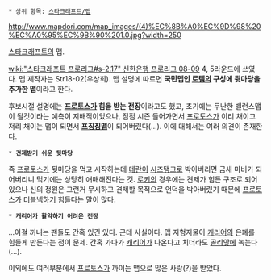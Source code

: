  * 상위 항목: [[스타크래프트/맵]]

http://www.mapdori.com/map_images/(4)%EC%8B%A0%EC%9D%98%20%EC%A0%95%EC%9B%90%201.0.jpg?width=250

[[스타크래프트]]의 맵.

[[wiki:"스타크래프트 프로리그#s-2.17" 신한은행 프로리그 08-09]] 4, 5라운드에 쓰였다. 맵 제작자는 Str18-02(우상희).
맵 설명에 따르면 '''국민맵인 [[로템]]의 구성에 뒷마당을 추가한 맵'''이라고 한다.

후보시절 설명에는 '''[[프로토스]]가 힘을 받는 전장'''이라고도 했고, 초기에는 무난한 밸런스맵이 될것이라는 예측이 지배적이었으나, 점점 시즌 들어가면서 [[프로토스]]가 이리 채이고 저리 채이는 맵이 되면서 '''[[프징징]]맵'''이 되어버렸다(…).
이에 대해서는 여러 의견이 존재한다.

 * '''견제받기 쉬운 뒷마당'''
즉 [[프로토스]]가 뒷마당을 먹고 시작하는데 [[테란]]이 [[시즈탱크]]로 박아버리면 금새 마비가 되어버리니 먹기에는 상당히 애매해진다는 것. [[로키]]의 경우에는 견제가 힘든 구조로 되어 있으나 신의 정원은 그런거 무시하고 견제할 목적으로 언덕을 박아버렸기 때문에 [[프로토스]]가 [[더블넥]]하기 힘들다는 말이 많다.

 * '''[[캐리어]]가 활약하기 어려운 전장'''
...이걸 꺼내는 팬들도 간혹 있긴 있다. 근데 사실이다. 맵 지형지물이 [[캐리어]]의 은폐를 힘들게 만든다는 점이 문제. 간혹 가다가 [[캐리어]]가 나온다고 치더라도 [[골리앗]]에 녹는다(…).

이외에도 여러부분에서 [[프로토스]]가 까이는 맵으로 많은 사랑(?)을 받았다.
